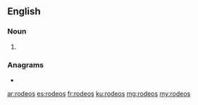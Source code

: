 {{also|rodéos}}
==English==

===Noun===
{{head|en|noun plural form}}

# {{plural of|rodeo|lang=en}}

===Anagrams===
* {{l|en|doores}}

[[ar:rodeos]]
[[es:rodeos]]
[[fr:rodeos]]
[[ku:rodeos]]
[[mg:rodeos]]
[[my:rodeos]]